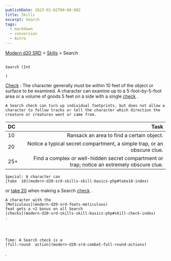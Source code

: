 ```yaml
---
publishDate: 2023-01-02T00:00:00Z
title: Skills
excerpt: Search
tags:
  - markdown
  - conversion
  - Astro
---
```


[Modern d20 SRD](/#modernD20) > [Skills](modern-d20-srd-skills-index) > Search

##

    Search (Int

    )

[Check](modern-d20-srd-skills-skill-basics-php#skill-check-index)
: The character generally must be within 10 feet of the object or surface to be examined. A character can examine up to a 5-foot-by-5-foot area or a volume of goods 5 feet on a side with a single
[check](modern-d20-srd-skills-skill-basics-php#skill-check-index)
.

    A Search check can turn up individual footprints, but does not allow a character to follow tracks or tell the character which direction the creature or creatures went or came from.

| DC  |                                                                                        Task |
| :-- | ------------------------------------------------------------------------------------------: |
| 10  |                                                   Ransack an area to find a certain object. |
| 20  |                     Notice a typical secret compartment, a simple trap, or an obscure clue. |
| 25+ | Find a complex or well-hidden secret compartment or trap; notice an extremely obscure clue. |

    Special: A character can
    [take  10](modern-d20-srd-skills-skill-basics-php#take10-index)
or
[take 20](modern-d20-srd-skills-skill-basics-php#take20-index)
when making a Search
[check](modern-d20-srd-skills-skill-basics-php#skill-check-index)
.

    A character with the
    [Meticulous](modern-d20-srd-feats-meticulous)
    feat gets a +2 bonus on all Search
    [checks](modern-d20-srd-skills-skill-basics-php#skill-check-index)
    .




    Time: A Search check is a
    [full-round  action](modern-d20-srd-combat-full-round-actions)
.
